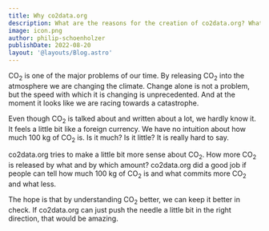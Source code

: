 ```yaml
---
title: Why co2data.org
description: What are the reasons for the creation of co2data.org? What goal is it trying to reach?
image: icon.png
author: philip-schoenholzer
publishDate: 2022-08-20
layout: '@layouts/Blog.astro'
---
```


CO<sub>2</sub> is one of the major problems of our time. By releasing CO<sub>2</sub> into the atmosphere we are changing the climate. Change alone is not a problem, but the speed with which it is changing is unprecedented. And at the moment it looks like we are racing towards a catastrophe.

Even though CO<sub>2</sub> is talked about and written about a lot, we hardly know it. It feels a little bit like a foreign currency. We have no intuition about how much 100 kg of CO<sub>2</sub> is. Is it much? Is it little? It is really hard to say.

co2data.org tries to make a little bit more sense about CO<sub>2</sub>. How more CO<sub>2</sub> is released by what and by which amount? co2data.org did a good job if people can tell how much 100 kg of CO<sub>2</sub> is and what commits more CO<sub>2</sub> and what less.

The hope is that by understanding CO<sub>2</sub> better, we can keep it better in check. If co2data.org can just push the needle a little bit in the right direction, that would be amazing.
